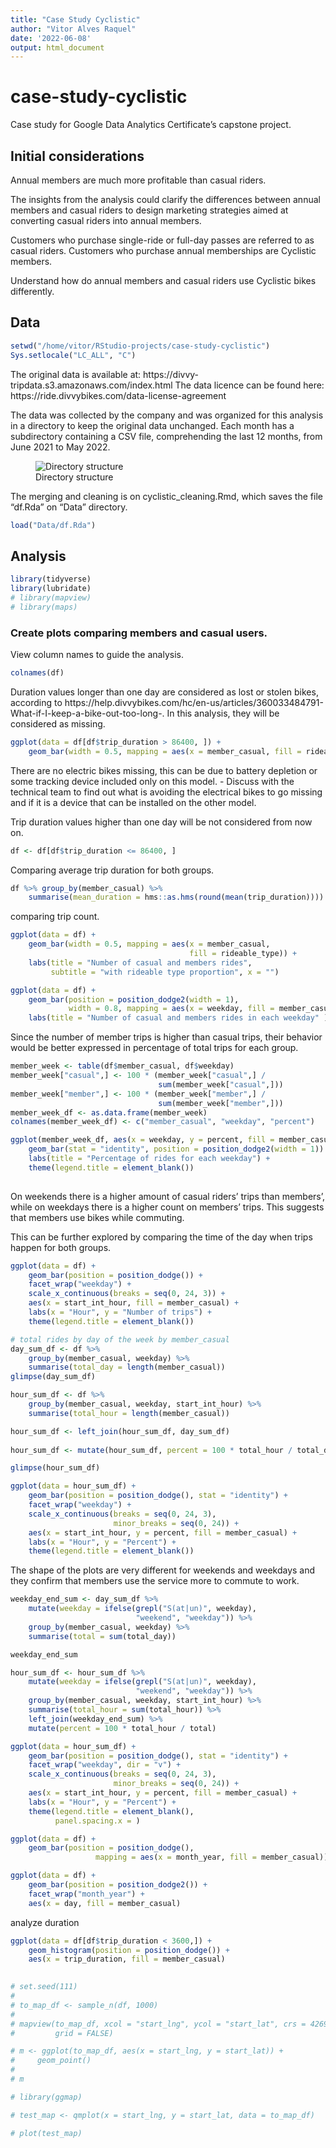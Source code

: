 ```yaml
---
title: "Case Study Cyclistic"
author: "Vitor Alves Raquel"
date: '2022-06-08'
output: html_document
---
```


# case-study-cyclistic

Case study for Google Data Analytics Certificate's capstone project.

## Initial considerations

Annual members are much more profitable than casual riders.

The insights from the analysis could clarify the differences between annual 
members and casual riders to design marketing strategies aimed at converting 
casual riders into annual members.

Customers who purchase single-ride or full-day passes are referred to as casual riders. Customers who purchase annual memberships are Cyclistic members.

Understand how do annual members and casual riders use Cyclistic bikes 
differently. 

## Data

```r
setwd("/home/vitor/RStudio-projects/case-study-cyclistic")
Sys.setlocale("LC_ALL", "C")
```


The original data is available at: https://divvy-tripdata.s3.amazonaws.com/index.html
The data licence can be found here: https://ride.divvybikes.com/data-license-agreement

The data was collected by the company and was organized for this analysis in a directory to keep the original data unchanged. Each month has a subdirectory 
containing a CSV file, comprehending the last 12 months, from June 2021 to May 
2022.

![Directory structure](directory_structure.png)

The merging and cleaning is on cyclistic_cleaning.Rmd, which saves the file 
"df.Rda" on "Data" directory.

```r
load("Data/df.Rda")
```


## Analysis

```r
library(tidyverse)
library(lubridate)
# library(mapview)
# library(maps)
```

### Create plots comparing members and casual users.

View column names to guide the analysis.
```r
colnames(df)
```

Duration values longer than one day are considered as lost or stolen bikes, according to https://help.divvybikes.com/hc/en-us/articles/360033484791-What-if-I-keep-a-bike-out-too-long-. In this analysis, they will be considered as missing.

```r
ggplot(data = df[df$trip_duration > 86400, ]) +
    geom_bar(width = 0.5, mapping = aes(x = member_casual, fill = rideable_type))
```
There are no electric bikes missing, this can be due to battery depletion or 
some tracking device included only on this model.
- Discuss with the technical team to find out what is avoiding the electrical 
bikes to go missing and if it is a device that can be installed on the other 
model.

Trip duration values higher than one day will be not considered from now on.

```r
df <- df[df$trip_duration <= 86400, ]
```

Comparing average trip duration for both groups.

```r
df %>% group_by(member_casual) %>% 
    summarise(mean_duration = hms::as.hms(round(mean(trip_duration))))
```


comparing trip count.

```r
ggplot(data = df) +
    geom_bar(width = 0.5, mapping = aes(x = member_casual,
                                        fill = rideable_type)) +
    labs(title = "Number of casual and members rides", 
         subtitle = "with rideable type proportion", x = "")
```


```r
ggplot(data = df) +
    geom_bar(position = position_dodge2(width = 1),
             width = 0.8, mapping = aes(x = weekday, fill = member_casual)) +
    labs(title = "Number of casual and members rides in each weekday" )
```

Since the number of member trips is higher than casual trips, their behavior 
would be better expressed in percentage of total trips for each group.

```r
member_week <- table(df$member_casual, df$weekday)
member_week["casual",] <- 100 * (member_week["casual",] / 
                                 sum(member_week["casual",]))
member_week["member",] <- 100 * (member_week["member",] / 
                                 sum(member_week["member",]))
member_week_df <- as.data.frame(member_week)
colnames(member_week_df) <- c("member_casual", "weekday", "percent")
```

```r
ggplot(member_week_df, aes(x = weekday, y = percent, fill = member_casual)) +
    geom_bar(stat = "identity", position = position_dodge2(width = 1)) +
    labs(title = "Percentage of rides for each weekday") +
    theme(legend.title = element_blank())
    
```

On weekends there is a higher amount of casual riders' trips than members', 
while on weekdays there is a higher count on members' trips.
This suggests that members use bikes while commuting.

This can be further explored by comparing the time of the day when trips happen 
for both groups.

```r
ggplot(data = df) +
    geom_bar(position = position_dodge()) +
    facet_wrap("weekday") +
    scale_x_continuous(breaks = seq(0, 24, 3)) +
    aes(x = start_int_hour, fill = member_casual) +
    labs(x = "Hour", y = "Number of trips") +
    theme(legend.title = element_blank())
```

```r
# total rides by day of the week by member_casual
day_sum_df <- df %>% 
    group_by(member_casual, weekday) %>% 
    summarise(total_day = length(member_casual))
glimpse(day_sum_df)
```

```r
hour_sum_df <- df %>% 
    group_by(member_casual, weekday, start_int_hour) %>% 
    summarise(total_hour = length(member_casual))

hour_sum_df <- left_join(hour_sum_df, day_sum_df)
                                    
hour_sum_df <- mutate(hour_sum_df, percent = 100 * total_hour / total_day)

glimpse(hour_sum_df)
```

```r
ggplot(data = hour_sum_df) +
    geom_bar(position = position_dodge(), stat = "identity") +
    facet_wrap("weekday") +
    scale_x_continuous(breaks = seq(0, 24, 3),
                       minor_breaks = seq(0, 24)) +
    aes(x = start_int_hour, y = percent, fill = member_casual) +
    labs(x = "Hour", y = "Percent") +
    theme(legend.title = element_blank())
```

The shape of the plots are very different for weekends and weekdays and they 
confirm that members use the service more to commute to work.

<!-- create 2 plots, weekday and weekend, for better presentation -->

```r
weekday_end_sum <- day_sum_df %>% 
    mutate(weekday = ifelse(grepl("S(at|un)", weekday), 
                            "weekend", "weekday")) %>% 
    group_by(member_casual, weekday) %>% 
    summarise(total = sum(total_day))

weekday_end_sum
```

```r
hour_sum_df <- hour_sum_df %>% 
    mutate(weekday = ifelse(grepl("S(at|un)", weekday), 
                            "weekend", "weekday")) %>% 
    group_by(member_casual, weekday, start_int_hour) %>% 
    summarise(total_hour = sum(total_hour)) %>% 
    left_join(weekday_end_sum) %>% 
    mutate(percent = 100 * total_hour / total)
```

```r
ggplot(data = hour_sum_df) +
    geom_bar(position = position_dodge(), stat = "identity") +
    facet_wrap("weekday", dir = "v") +
    scale_x_continuous(breaks = seq(0, 24, 3),
                       minor_breaks = seq(0, 24)) +
    aes(x = start_int_hour, y = percent, fill = member_casual) +
    labs(x = "Hour", y = "Percent") +
    theme(legend.title = element_blank(),
          panel.spacing.x = )
```

```r
ggplot(data = df) +
    geom_bar(position = position_dodge(), 
                   mapping = aes(x = month_year, fill = member_casual))
```
 

```r
ggplot(data = df) +
    geom_bar(position = position_dodge2()) +
    facet_wrap("month_year") +
    aes(x = day, fill = member_casual)
```



analyze duration
```r
ggplot(data = df[df$trip_duration < 3600,]) +
    geom_histogram(position = position_dodge()) +
    aes(x = trip_duration, fill = member_casual)
    
```



<!-- analyze geographical coordinates -->

```r
# set.seed(111)
# 
# to_map_df <- sample_n(df, 1000)
# 
# mapview(to_map_df, xcol = "start_lng", ycol = "start_lat", crs = 4269, 
#         grid = FALSE)

```

```r
# m <- ggplot(to_map_df, aes(x = start_lng, y = start_lat)) +
#     geom_point()
# 
# m
```

```r
# library(ggmap)
```

```r
# test_map <- qmplot(x = start_lng, y = start_lat, data = to_map_df)
```

```r
# plot(test_map)
```

